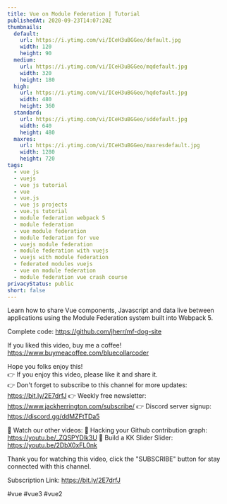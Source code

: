 ```yaml
---
title: Vue on Module Federation | Tutorial
publishedAt: 2020-09-23T14:07:20Z
thumbnails:
  default:
    url: https://i.ytimg.com/vi/ICeH3uBGGeo/default.jpg
    width: 120
    height: 90
  medium:
    url: https://i.ytimg.com/vi/ICeH3uBGGeo/mqdefault.jpg
    width: 320
    height: 180
  high:
    url: https://i.ytimg.com/vi/ICeH3uBGGeo/hqdefault.jpg
    width: 480
    height: 360
  standard:
    url: https://i.ytimg.com/vi/ICeH3uBGGeo/sddefault.jpg
    width: 640
    height: 480
  maxres:
    url: https://i.ytimg.com/vi/ICeH3uBGGeo/maxresdefault.jpg
    width: 1280
    height: 720
tags:
  - vue js
  - vuejs
  - vue js tutorial
  - vue
  - vue.js
  - vue js projects
  - vue.js tutorial
  - module federation webpack 5
  - module federation
  - vue module federation
  - module federation for vue
  - vuejs module federation
  - module federation with vuejs
  - vuejs with module federation
  - federated modules vuejs
  - vue on module federation
  - module federation vue crash course
privacyStatus: public
short: false
---
```

  
  Learn how to share Vue components, Javascript and data live between applications using the Module Federation system built into Webpack 5.

Complete code: https://github.com/jherr/mf-dog-site

If you liked this video, buy me a coffee! https://www.buymeacoffee.com/bluecollarcoder

Hope you folks enjoy this!    
👉 If you enjoy this video, please like it and share it.    
👉 Don't forget to subscribe to this channel for more updates: https://bit.ly/2E7drfJ
👉 Weekly free newsletter: https://www.jackherrington.com/subscribe/
👉 Discord server signup: https://discord.gg/ddMZFtTDa5

💢 Watch our other videos:
💟 Hacking your Github contribution graph: https://youtu.be/_ZQSPYDlk3U
💟 Build a KK Slider Slider: https://youtu.be/2DbX0xFL0nk

Thank you for watching this video, click the "SUBSCRIBE" button for stay connected with this channel. 

Subscription Link:  https://bit.ly/2E7drfJ

#vue #vue3 #vue2
  